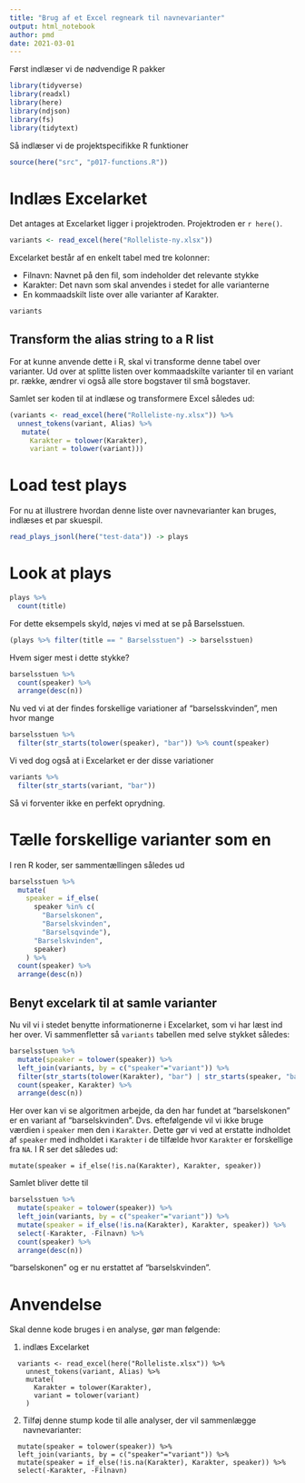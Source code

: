 ```yaml
---
title: "Brug af et Excel regneark til navnevarianter"
output: html_notebook
author: pmd
date: 2021-03-01
---
```


Først indlæser vi de nødvendige R pakker

```r
library(tidyverse)
library(readxl)
library(here)
library(ndjson)
library(fs)
library(tidytext)
```

Så indlæser vi de projektspecifikke R funktioner

```r
source(here("src", "p017-functions.R"))
```

# Indlæs Excelarket

Det antages at Excelarket ligger i projektroden. Projektroden er `r here()`.

```r
variants <- read_excel(here("Rolleliste-ny.xlsx"))
```

Excelarket består af en enkelt tabel med tre kolonner: 

 * Filnavn: Navnet på den fil, som indeholder det relevante stykke
 * Karakter: Det navn som skal anvendes i stedet for alle varianterne
 * En kommaadskilt liste over alle varianter af Karakter.

```r
variants
```

## Transform the alias string to a R list

For at kunne anvende dette i R, skal vi transforme denne tabel over varianter. Ud over at splitte listen over kommaadskilte varianter til en variant pr. række, ændrer vi også alle store bogstaver til små bogstaver.

Samlet ser koden til at indlæse og transformere Excel således ud:

```r
(variants <- read_excel(here("Rolleliste-ny.xlsx")) %>% 
  unnest_tokens(variant, Alias) %>% 
   mutate(
     Karakter = tolower(Karakter),
     variant = tolower(variant)))
```

# Load test plays

For nu at illustrere hvordan denne liste over navnevarianter kan bruges, indlæses et par skuespil.

```r
read_plays_jsonl(here("test-data")) -> plays
```

# Look at plays

```r
plays %>% 
  count(title)
```
For dette eksempels skyld, nøjes vi med at se på Barselsstuen.

```r
(plays %>% filter(title == " Barselsstuen") -> barselsstuen)
```
Hvem siger mest i dette stykke?

```r
barselsstuen %>% 
  count(speaker) %>% 
  arrange(desc(n))
```
Nu ved vi at der findes forskellige variationer af "barselsskvinden", men hvor mange

```r
barselsstuen %>% 
  filter(str_starts(tolower(speaker), "bar")) %>% count(speaker)
```

Vi ved dog også at i Excelarket er der disse variationer

```r
variants %>% 
  filter(str_starts(variant, "bar"))
```
Så vi forventer ikke en perfekt oprydning.

# Tælle forskellige varianter som en

I ren R koder, ser sammentællingen således ud

```r
barselsstuen %>% 
  mutate(
    speaker = if_else(
      speaker %in% c(
        "Barselskonen",
        "Barselskvinden",
        "Barselsqvinde"),
      "Barselskvinden",
      speaker)
    ) %>% 
  count(speaker) %>% 
  arrange(desc(n))
```
## Benyt excelark til at samle varianter

Nu vil vi i stedet benytte informationerne i Excelarket, som vi har læst ind her over. Vi sammenfletter så `variants` tabellen med selve stykket således:

```r
barselsstuen %>%
  mutate(speaker = tolower(speaker)) %>% 
  left_join(variants, by = c("speaker"="variant")) %>% 
  filter(str_starts(tolower(Karakter), "bar") | str_starts(speaker, "bar")) %>% 
  count(speaker, Karakter) %>% 
  arrange(desc(n))
```
Her over kan vi se algoritmen arbejde, da den har fundet at "barselskonen" er en variant af "barselskvinden". Dvs. eftefølgende vil vi ikke bruge værdien i `speaker` men den i `Karakter`. Dette gør vi ved at erstatte indholdet af `speaker` med indholdet i `Karakter` i de tilfælde hvor `Karakter` er forskellige fra `NA`. I R ser det således ud:

```
mutate(speaker = if_else(!is.na(Karakter), Karakter, speaker))
```

Samlet bliver dette til

```r
barselsstuen %>%
  mutate(speaker = tolower(speaker)) %>% 
  left_join(variants, by = c("speaker"="variant")) %>% 
  mutate(speaker = if_else(!is.na(Karakter), Karakter, speaker)) %>% 
  select(-Karakter, -Filnavn) %>% 
  count(speaker) %>% 
  arrange(desc(n))
```
"barselskonen" og er nu erstattet af "barselskvinden".

# Anvendelse

Skal denne kode bruges i en analyse, gør man følgende:

 1. indlæs Excelarket

```
  variants <- read_excel(here("Rolleliste.xlsx")) %>% 
    unnest_tokens(variant, Alias) %>% 
    mutate(
      Karakter = tolower(Karakter),
      variant = tolower(variant)
    )
```

 2. Tilføj denne stump kode til alle analyser, der vil sammenlægge navnevarianter:

```
  mutate(speaker = tolower(speaker)) %>% 
  left_join(variants, by = c("speaker"="variant")) %>% 
  mutate(speaker = if_else(!is.na(Karakter), Karakter, speaker)) %>%
  select(-Karakter, -Filnavn)
```
